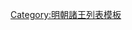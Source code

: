 {{ming|title=明朝瑞安國諸王|ed=瑞安國|head=[[成化]]二十一年（[[1485年]]）封。|
{{ming/title}}
{{ming/list|瑞安恭簡王|[[朱祐桓]]|朱見澤、庶二子|[[1485年]]—[[1536年]]|成化二十一年封。[[嘉靖]]十五年薨。}}
{{ming/list|瑞安王|[[朱厚熛]]|朱祐桓、嫡一子|追封|正德三年封長子。十二年卒。以子[[朱載埴|載埴]]襲封。追封王。}}
{{ming/list|瑞安莊惠王|[[朱載埴]]|朱厚熛、庶一子|[[1539年]]—[[1548年]]|嘉靖十八年襲封。二十七年薨。無子，除。}}
{{ming/note|附瑞安國奉祀宗室}}
{{ming/list|瑞安奉國將軍|[[朱翊銳]]|朱載？、子|[[1565年]]—？年|嘉靖四十四年二十月承瑞安王祀。薨。<ref name="a">《[[明實錄]]》</ref>}}
{{ming/note|以後不詳}}
{{ming/note|參考文獻}}
{{ming/note|ref}}
}}<noinclude>
[[Category:明朝諸王列表模板]]
</noinclude>